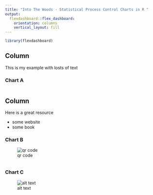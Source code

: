 ```yaml
---
title: "Into The Woods - Statistical Process Control Charts in R "
output: 
  flexdashboard::flex_dashboard:
    orientation: columns
    vertical_layout: fill
---
```


```r
library(flexdashboard)
```

Column {data-width=650}
-----------------------------------------------------------------------
This is my example
with losts of text

### Chart A


```r

```

Column {data-width=350}
-----------------------------------------------------------------------
Here is a great resource

- some website
- some book 

### Chart B
![qr code](figures/qr.png)
```r

```

### Chart C
![alt text](figures/wrong_story.gif)
```r

```

